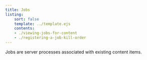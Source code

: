 ```yaml
---
title: Jobs
listing:
    sort: false
    template: ../template.ejs
    contents:
    - ./viewing-jobs-for-content
    - ./registering-a-job-kill-order
---
```


Jobs are server processes associated with existing content items.
